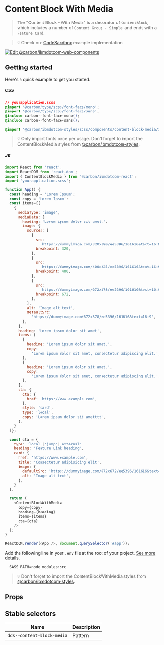 
# Content Block With Media

> The "Content Block - With Media" is a decorator of `ContentBlock`, which
> includes a number of `Content Group - Simple`, and ends with a `Feature Card`.

> 💡 Check our
> [CodeSandbox](https://githubbox.com/carbon-design-system/ibm-dotcom-library/tree/master/packages/react/examples/codesandbox/components/ContentBlockMedia)
> example implementation.

[![Edit @carbon/ibmdotcom-web-components](https://codesandbox.io/static/img/play-codesandbox.svg)](https://githubbox.com/carbon-design-system/ibm-dotcom-library/tree/master/packages/react/examples/codesandbox/components/ContentBlockMedia)

## Getting started

Here's a quick example to get you started.

##### CSS

```css
// yourapplication.scss
@import '@carbon/type/scss/font-face/mono';
@import '@carbon/type/scss/font-face/sans';
@include carbon--font-face-mono();
@include carbon--font-face-sans();

@import '@carbon/ibmdotcom-styles/scss/components/content-block-media/index';
```

> 💡 Only import fonts once per usage. Don't forget to import the
> ContentBlockMedia styles from
> [@carbon/ibmdotcom-styles](https://github.com/carbon-design-system/ibm-dotcom-library/blob/master/packages/styles).

##### JS

```javascript
import React from 'react';
import ReactDOM from 'react-dom';
import { ContentBlockMedia } from '@carbon/ibmdotcom-react';
import 'yourapplication.scss';

function App() {
  const heading = 'Lorem Ipsum';
  const copy = 'Lorem Ipsum';
  const items={[
    {
      mediaType: 'image',
      mediaData: {
        heading: 'Lorem ipsum dolor sit amet.',
        image: {
          sources: [
            {
              src:
                'https://dummyimage.com/320x180/ee5396/161616&text=16:9',
              breakpoint: 320,
            },
            {
              src:
                'https://dummyimage.com/400x225/ee5396/161616&text=16:9',
              breakpoint: 400,
            },
            {
              src:
                'https://dummyimage.com/672x378/ee5396/161616&text=16:9',
              breakpoint: 672,
            },
          ],
          alt: 'Image alt text',
          defaultSrc:
            'https://dummyimage.com/672x378/ee5396/161616&text=16:9',
        },
      },
      heading: 'Lorem ipsum dolor sit amet',
      items: [
        {
          heading: 'Lorem ipsum dolor sit amet.',
          copy:
            'Lorem ipsum dolor sit amet, consectetur adipiscing elit.',
        },
        {
          heading: 'Lorem ipsum dolor sit amet.',
          copy:
            'Lorem ipsum dolor sit amet, consectetur adipiscing elit.',
        },
      ],
      cta: {
        cta: {
          href: 'https://www.example.com',
        },
        style: 'card',
        type: 'local',
        copy: 'Lorem ipsum dolor sit ametttt',
      },
    }
  ]};

  const cta = {
    type: 'local'|'jump'|'external'
    heading: 'Feature Link heading',
    card: {
      href: 'https://www.example.com',
      title: 'Consectetur adipisicing elit',
      image: {
        defaultSrc: 'https://dummyimage.com/672x672/ee5396/161616&text=1x1',
        alt: 'Image alt text',
      },
    }
  };

  return (
    <ContentBlockWithMedia
      copy={copy}
      heading={heading}
      items={items}
      cta={cta}
    />
  );
}

ReactDOM.render(<App />, document.querySelector('#app'));
```

Add the following line in your `.env` file at the root of your project.
[See more details](https://github.com/carbon-design-system/ibm-dotcom-library/tree/master/packages/styles#usage).

```
  SASS_PATH=node_modules:src
```

> 💡 Don't forget to import the ContentBlockWithMedia styles from
> [@carbon/ibmdotcom-styles](https://github.com/carbon-design-system/ibm-dotcom-library/blob/master/packages/styles).

## Props

<Props of={ContentBlockMedia} />

## Stable selectors

| Name                       | Description |
| -------------------------- | ----------- |
| `dds--content-block-media` | Pattern     |

<Description markdown={contributing} />
